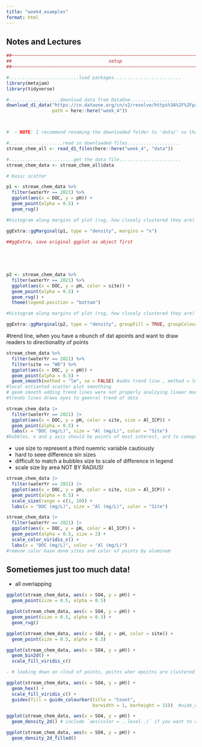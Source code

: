 ```yaml
---
title: "week4_examples"
format: html
---
```


## Notes and Lectures 
```r
##~~~~~~~~~~~~~~~~~~~~~~~~~~~~~~~~~~~~~~~~~~~~~~~~~~~~~~~~~~~~~~~~~~~~~~~~~~~~~~
##                                    setup                                 ----
##~~~~~~~~~~~~~~~~~~~~~~~~~~~~~~~~~~~~~~~~~~~~~~~~~~~~~~~~~~~~~~~~~~~~~~~~~~~~~~

#..........................load packages.........................
library(metajam) 
library(tidyverse)

#...................download data from DataOne...................
download_d1_data("https://cn.dataone.org/cn/v2/resolve/https%3A%2F%2Fpasta.lternet.edu%2Fpackage%2Fdata%2Feml%2Fknb-lter-hbr%2F208%2F9%2F3b3cf7ea447cb875d7c7d68ebdfd24c7",
                 path = here::here("week_4")) 



#  ~ NOTE: I recommend renaming the downloaded folder to 'data/' so that it's ignored by .gitignore! ~

#....................read in downloaded files....................
stream_chem_all <- read_d1_files(here::here("week_4", "data"))

#........................get the data file.......................
stream_chem_data <- stream_chem_all$data
```


```r
# basic scatter

p1 <- stream_chem_data %>%
  filter(waterYr == 2021) %>%
  ggplot(aes(x = DOC, y = pH)) +
  geom_point(alpha = 0.5) +
  geom_rug()

#histogram along margins of plot (rug, how closely clustered they are)

ggExtra::ggMarginal(p1, type = "density", margins = "x")

##ggExtra, save original ggplot as object first 

  
  
  
```  


```r
p2 <- stream_chem_data %>%
  filter(waterYr == 2021) %>%
  ggplot(aes(x = DOC, y = pH, color = site)) +
  geom_point(alpha = 0.5) +
  geom_rug() +
  theme(legend.position = "bottom")

#histogram along margins of plot (rug, how closely clustered they are)

ggExtra::ggMarginal(p2, type = "density", groupFill = TRUE, groupColour = TRUE)

```
#trend line, when you have a nbunch of dat apoints and want to draw readers to directionality of points 
```r
stream_chem_data %>%
  filter(waterYr == 2021) %>%
  filter(site == "W8") %>%
  ggplot(aes(x = DOC, y = pH)) +
  geom_point(alpha = 0.5) +
  geom_smooth(method = "lm", se = FALSE) #adds trend line , method = lm creates linear model, remove error ribbons people would assume its a truly best fit linear model, data isnt linear sp dont fit 
#local estianted scatter plot smoothing 
# geom smooth adding trend lines were not properly analzying linear model to ensure it eets assumptions
#trends lines draws eyes to geenral trend of data 
```


```r
stream_chem_data |> 
  filter(waterYr == 2021) |> 
  ggplot(aes(x = DOC, y = pH, color = site, size = Al_ICP)) + 
  geom_point(alpha = 0.5) +
  labs(x = "DOC (mg/L)", size = "Al (mg/L)", color = "Site")
#bubbles, x and y axis should be points of most interest, ard to comapre strenths of asocaitions of variables 
```
- use size to represent a third nuemric variable cautiously 
- hard to seee difference sin sizes 
- difficult to match a bubbles size to scale of difference in legend 
- scale size by area NOT BY RADIUS!
```r
stream_chem_data |> 
  filter(waterYr == 2021) |> 
  ggplot(aes(x = DOC, y = pH, color = site, size = Al_ICP)) + 
  geom_point(alpha = 0.5) +
  scale_size(range = c(1, 10)) +
  labs(x = "DOC (mg/L)", size = "Al (mg/L)", color = "Site")

```
```r
stream_chem_data |> 
  filter(waterYr == 2021) |> 
  ggplot(aes(x = DOC, y = pH, color = Al_ICP)) + 
  geom_point(alpha = 0.5, size = 2) +
  scale_color_viridis_c() +
  labs(x = "DOC (mg/L)", color = "Al (mg/L)")
#remvoe color base donm sites and color of points by aluminum 
```
## Sometiemes just too much data! 
- all overlapping 
```r
ggplot(stream_chem_data, aes(x = SO4, y = pH)) + 
  geom_point(size = 0.5, alpha = 0.5)

```

```r
ggplot(stream_chem_data, aes(x = SO4, y = pH)) + 
  geom_point(size = 0.5, alpha = 0.3) +
  geom_rug()
```

```r
ggplot(stream_chem_data, aes(x = SO4, y = pH, color = site)) + 
  geom_point(size = 0.5, alpha = 0.3) 
```

```r
ggplot(stream_chem_data, aes(x = SO4, y = pH)) +
  geom_bin2d() +
  scale_fill_viridis_c()

- # looking down on cloud of points, poitns wher epoitns are clustered densely are lit up brighter 
```

```r
ggplot(stream_chem_data, aes(x = SO4, y = pH)) +
  geom_hex() +
  scale_fill_viridis_c() + 
  guides(fill = guide_colourbar(title = "Count", 
                                barwidth = 1, barheight = 15))  #uide_color_bar : sets title, barwidth, barheight 
```
```r
ggplot(stream_chem_data, aes(x = SO4, y = pH)) +
  geom_density_2d() # include `aes(color = ..level..)` if you want to color contours by level of density
```

```r
ggplot(stream_chem_data, aes(x = SO4, y = pH)) +
  geom_density_2d_filled()
```

```r

```

